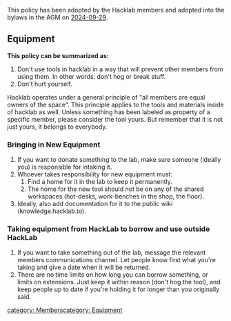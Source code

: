 This policy has been adopted by the Hacklab members and adopted into the bylaws in the AGM on [[Meeting-2024-09-29-Members-AGM|2024-09-29]].

== Equipment ==

'''This policy can be summarized as:'''

# Don't use tools in hacklab in a way that will prevent other members from using them. In other words: don't hog or break stuff.
# Don't hurt yourself.

Hacklab operates under a general principle of "all members are equal owners of the space". This principle applies to the tools and materials inside of hacklab as well. Unless something has been labeled as property of a specific member, please consider the tool yours. But remember that it is not just yours, it belongs to everybody. 

=== Bringing in New Equipment ===
# If you want to donate something to the lab, make sure someone (ideally you) is responsible for intaking it. 
# Whoever takes responsibility for new equipment must:
## Find a home for it in the lab to keep it permanently. 
## The home for the new tool should not be on any of the shared workspaces (hot-desks, work-benches in the shop, the floor).
# Ideally, also add documentation for it to the public wiki (knowledge.hacklab.to).

=== Taking equipment from HackLab to borrow and use outside HackLab ===
# If you want to take something out of the lab, message the relevant members communications channel. Let people know first what you're taking and give a date when it will be returned. 
# There are no time limits on how long you can borrow something, or limits on extensions. Just keep it within reason (don't hog the tool), and keep people up to date if you're holding it for longer than you originally said. 

[[category: Members]][[category: Equipment]]